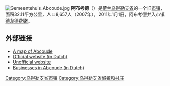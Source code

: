 {{Unreferenced|time=2018-08-18T12:55:48+00:00}}
{{NoteTA
|1=zh-cn:乌得勒支; zh-hk:烏德勒支; zh-tw:烏特勒支;
}}
{{Infobox Settlement
|official_name = 阿布考德<br>Abcoude
|image_map = Dutch Municipality Abcoude 2006.png
|mapsize = 280px
|subdivision_type = [[世界政区索引|国家]]
|subdivision_name = {{NET}}
|subdivision_type1 = [[荷兰省份|省]]
|subdivision_name1 = [[乌得勒支省|乌得勒支省]]
|leader_name = J. Streng
|leader_party = [[自由民主人民黨|VVD]]
|area_footnotes = (2006)
|area_total_km2 = 32.11
|area_land_km2 = 30.39
|area_water_km2 = 1.72
|population_as_of = 2007年1月1日
|population_note = Source: [[荷蘭統計局|CBS]], [http://statline.cbs.nl/ Statline].
|settlement_type = 旧[[市镇_(荷兰)|市镇]]
|population_total = 8657
|population_density_km2 = 285
|timezone = [[歐洲中部時間|CET]]
|utc_offset = +1
|timezone_DST = [[歐洲中部夏令時間|CEST]]
|utc_offset_DST = +2
|latd = 52.27
|latNS = N
|longd = 4.97
|longEW = E
|website = [http://www.abcoude.nl www.abcoude.nl]
}}
[[File:Gemeentehuis_Abcoude.jpg|thumb]]
'''阿布考德'''（{{lang-nl|Abcoude}}）是[[荷兰|荷兰]][[乌得勒支省|乌得勒支省]]的一个旧[[市镇_(荷兰)|市镇]]，面积32.11平方公里，人口8,657人（2007年）。2011年1月1日，阿布考德并入市镇[[德龙德费嫩|德龙德费嫩]]。

== 外部链接 ==
* [https://web.archive.org/web/20070930165320/http://www.plattegronden.nl/gemeenteabcoude/ A map of Abcoude]
* [http://www.abcoude.nl Official website (in Dutch)] {{Wayback|url=http://www.abcoude.nl/ |date=20210506223416 }}
* [http://www.abcoude.com Unofficial website] {{Wayback|url=http://www.abcoude.com/ |date=20200920130011 }}
* [http://2miljoen.nl/Top/Nederland/Utrecht/Abcoude/ Businesses in Abcoude (in Dutch)] {{Webarchive|url=https://archive.is/20130222195810/http://2miljoen.nl/Top/Nederland/Utrecht/Abcoude/ |date=2013-02-22 }}
{{Netherlands-geo-stub}}
{{DEFAULTSORT:Abcoude}}
[[Category:乌得勒支省市镇|Category:乌得勒支省市镇]]
[[Category:乌得勒支省城镇和村庄|Category:乌得勒支省城镇和村庄]]